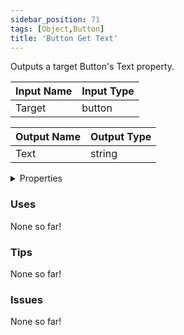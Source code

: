 ```yaml
---
sidebar_position: 71
tags: [Object,Button]
title: 'Button Get Text'
---
```


Outputs a target Button's Text property.




<EsbSvg />

| Input Name | Input Type |
|-----------|-----------|
| Target | button |

| Output Name | Output Type |
|-----------|-----------|
| Text | string |


<details>
  <summary>Properties</summary>
  <div>
    <div>
    <table>
      <thead>
        <tr>
          <th>Is beta required?</th>
          <th>❌</th>
        </tr>
        <tr>
          <th>Is this chip a trolling risk?</th>
          <th>❌</th>
        </tr>
        <tr>
          <th>Is this chip a role assignment risk?</th>
          <th>❌</th>
        </tr>
        <tr>
          <th>Chip UUID</th>
          <th>70e7663d-a5fd-435d-8995-942b4babc262</th>
        </tr>
      </thead>
    </table>
    </div>
  </div>
</details>

### Uses

None so far!

### Tips

None so far!

### Issues

None so far!